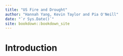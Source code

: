 ```yaml
--- 
title: "US Fire and Drought"
author: "Hannah Yang, Kevin Taylor and Pia O'Neill"
date: "`r Sys.Date()`"
site: bookdown::bookdown_site
---
```


# Introduction

